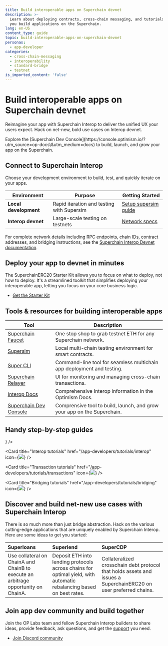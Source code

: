 ```yaml
---
title: Build interoperable apps on Superchain devnet
description: >-
  Learn about deploying contracts, cross-chain messaging, and tutorials to help
  you build applications on the Superchain.
lang: en-US
content_type: guide
topic: build-interoperable-apps-on-superchain-devnet
personas:
  - app-developer
categories:
  - cross-chain-messaging
  - interoperability
  - standard-bridge
  - testnet
is_imported_content: 'false'
---
```



# Build interoperable apps on Superchain devnet

Reimagine your app with Superchain Interop to deliver the unified UX your users expect. Hack on net-new, bold use cases on Interop devnet.

<Callout type="info">
  Explore the [Superchain Dev Console](https://console.optimism.io/?utm_source=op-docs\&utm_medium=docs) to build, launch, and grow your app on the Superchain.
</Callout>

## Connect to Superchain Interop

Choose your development environment to build, test, and quickly iterate on your apps.

| Environment           | Purpose                                   | Getting Started                                            |
| --------------------- | ----------------------------------------- | ---------------------------------------------------------- |
| **Local development** | Rapid iteration and testing with Supersim | [Setup supersim guide](/app-developers/tutorials/supersim) |
| **Interop devnet**    | Large-scale testing on testnets           | [Network specs](/interop/tools/devnet)                     |

For complete network details including RPC endpoints, chain IDs, contract addresses, and bridging instructions, see the [Superchain Interop Devnet documentation](/interop/tools/devnet).

## Deploy your app to devnet in minutes

The SuperchainERC20 Starter Kit allows you to focus on what to deploy, not how to deploy. It's a streamlined toolkit that simplifies deploying your interoperable app, letting you focus on your core business logic.

*   [Get the Starter Kit](starter-kit)

## Tools & resources for building interoperable apps

| Tool                                                                                        | Description                                                             |
| ------------------------------------------------------------------------------------------- | ----------------------------------------------------------------------- |
| [Superchain Faucet](https://console.optimism.io/faucet?utm_source=op-docs\&utm_medium=docs) | One stop shop to grab testnet ETH for any Superchain network.           |
| [Supersim](tools/supersim)                                                                  | Local multi-chain testing environment for smart contracts.              |
| [Super CLI](https://github.com/ethereum-optimism/super-cli)                                 | Command-line tool for seamless multichain app deployment and testing.   |
| [Superchain Relayer](https://github.com/ethereum-optimism/superchain-relayer)               | UI for monitoring and managing cross-chain transactions.                |
| [Interop Docs](/interop/explainer)                                                          | Comprehensive Interop information in the Optimism Docs.                 |
| [Superchain Dev Console](https://console.optimism.io/?utm_source=op-docs\&utm_medium=docs)  | Comprensive tool to build, launch, and grow your app on the Superchain. |

## Handy step-by-step guides

<Cards>
  <Card title="Supersim tutorials" href="/app-developers/tutorials/supersim" icon={<img src="/img/icons/shapes.svg" />} />

  <Card title="Interop tutorials" href="/app-developers/tutorials/interop" icon={<img src="/img/icons/shapes.svg" />} />

  <Card title="Transaction tutorials" href="/app-developers/tutorials/transactions" icon={<img src="/img/icons/shapes.svg" />} />

  <Card title="Bridging tutorials" href="/app-developers/tutorials/bridging" icon={<img src="/img/icons/shapes.svg" />} />
</Cards>

## Discover and build net-new use cases with Superchain Interop

There is so much more than just bridge abstraction. Hack on the various cutting-edge applications that are uniquely enabled by Superchain Interop. Here are some ideas to get you started:

| Superloans                                                                         | Superlend                                                                                                           | SuperCDP                                                                                                         |
| :--------------------------------------------------------------------------------- | :------------------------------------------------------------------------------------------------------------------ | :--------------------------------------------------------------------------------------------------------------- |
| Use collateral on ChainA and ChainB to execute an arbitrage opportunity on ChainA. | Deposit ETH into lending protocols across chains for optimal yield, with automatic rebalancing based on best rates. | Collateralized crosschain debt protocol that holds assets and issues a SuperchainERC20 on user preferred chains. |

## Join app dev community and build together

Join the OP Labs team and fellow Superchain Interop builders to share ideas, provide feedback, ask questions, and get the [support](https://github.com/ethereum-optimism/developers/discussions) you need.

*   [Join Discord community](https://discord.gg/optimism)
